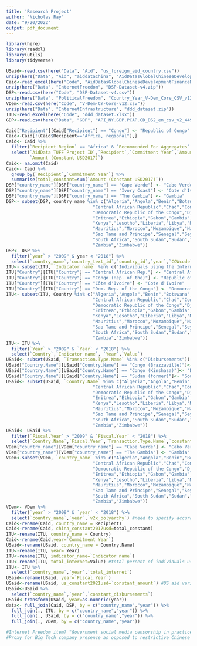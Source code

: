 ```yaml
---
title: 'Research Project'
author: "Nicholas Ray"
date: "9/20/2022"
output: pdf_document
---
```

```r
library(here)
library(readxl)
library(utils)
library(tidyverse)
```
```r
USaid<-read.csv(here("Data", "Aid", "us_foreign_aid_country.csv"))
unzip(here("Data", "Aid", "aiddataChina", "AidDatasGlobalChineseDevelopmentFinanceDataset_v2.0.zip"))
Caid<-read_excel(here("Code", "AidDatasGlobalChineseDevelopmentFinanceDataset_v2.0.xlsx"), sheet = 5)
unzip(here("Data", "InternetFreedom", "DSP-Dataset-v4.zip"))
DSP<-read.csv(here("Code", "DSP-Dataset-v4.csv"))
unzip(here("Data", "PoliticalFreedom", "Country_Year_V-Dem_Core_CSV_v12", "V-Dem-CY-Core-v12.zip"))
VDem<-read.csv(here("Code", "V-Dem-CY-Core-v12.csv"))
unzip(here("Data", "InternetInfrastructure", "ddd_dataset.zip"))
ITU<-read_excel(here("Code", "ddd_dataset.xlsx"))
GDP<-read.csv(here("Data", "GDP", "API_NY.GDP.PCAP.CD_DS2_en_csv_v2_4498542.csv"),skip = 4) #how tf to clean this?
```
```r
Caid["Recipient"][Caid["Recipient"] == "Congo"] <- "Republic of Congo"
Caid<-Caid[!(Caid$Recipient=="Africa, regional"),]
Caid<- Caid %>%
  filter(`Recipient Region` == "Africa" & `Recommended For Aggregates` == "Yes" & `Commitment Year` > "2009") %>%
  select(`AidData TUFF Project ID`,`Recipient`,`Commitment Year`,`Amount (Original Currency)`,
         `Amount (Constant USD2017)`)
Caid<- na.omit(Caid)
Caid<- Caid %>%
  group_by(`Recipient`,`Commitment Year`) %>%
  summarise(total_constant=sum(`Amount (Constant USD2017)`))
DSP["country_name"][DSP["country_name"] == "Cape Verde"] <- "Cabo Verde"
DSP["country_name"][DSP["country_name"] == "Ivory Coast"] <- "Cote d'Ivoire"
DSP["country_name"][DSP["country_name"] == "The Gambia"] <- "Gambia"
DSP<- subset(DSP, country_name %in% c("Algeria","Angola","Benin","Botswana","Burundi","Cabo Verde","Cameroon",
                                 "Central African Republic","Chad","Comoros","Republic of the Congo","Cote d'Ivoire",
                                 "Democratic Republic of the Congo","Djibouti","Egypt","Equatorial Guinea",
                                 "Eritrea","Ethiopia","Gabon","Gambia","Ghana","Guinea","Guinea-Bissau",
                                 "Kenya","Lesotho","Liberia","Libya","Madagascar","Malawi","Mali","Mauritania",
                                 "Mauritius","Morocco","Mozambique","Namibia","Niger","Nigeria","Rwanda",
                                 "Sao Tame and Principe","Senegal","Seychelles","Siera Leone","Somalia",
                                 "South Africa","South Sudan","Sudan","Tanzania","Togo","Tunisia","Uganda",
                                 "Zambia","Zimbabwe"))
DSP<- DSP %>%
  filter(`year` > "2009" & year < "2018") %>%
  select(`country_name`,`country_text_id`,`country_id`,`year`,`COWcode`,`v2smgovsmcenprc`,`v2smonper`)
ITU<- subset(ITU, `Indicator name` %in% c("Individuals using the Internet, total (%)"))
ITU["Country"][ITU["Country"] == "Central African Rep."] <- "Central African Republic"
ITU["Country"][ITU["Country"] == "Congo (Rep. of the)"] <- "Republic of the Congo"
ITU["Country"][ITU["Country"] == "Côte d'Ivoire"] <- "Cote d'Ivoire"
ITU["Country"][ITU["Country"] == "Dem. Rep. of the Congo"] <- "Democratic Republic of the Congo"
ITU<- subset(ITU, Country %in% c("Algeria","Angola","Benin","Botswana","Burundi","Cabo Verde","Cameroon",
                                 "Central African Republic","Chad","Comoros","Republic of the Congo","Cote d'Ivoire",
                                 "Democratic Republic of the Congo","Djibouti","Egypt","Equatorial Guinea",
                                 "Eritrea","Ethiopia","Gabon","Gambia","Ghana","Guinea","Guinea-Bissau",
                                 "Kenya","Lesotho","Liberia","Libya","Madagascar","Malawi","Mali","Mauritania",
                                 "Mauritius","Morocco","Mozambique","Namibia","Niger","Nigeria","Rwanda",
                                 "Sao Tame and Principe","Senegal","Seychelles","Siera Leone","Somalia",
                                 "South Africa","South Sudan","Sudan","Tanzania","Togo","Tunisia","Uganda",
                                 "Zambia","Zimbabwe"))
ITU<- ITU %>%
  filter(`Year` > "2009" & `Year` < "2018") %>%
  select(`Country`,`Indicator name`, `Year`,`Value`)
USaid<- subset(USaid, `Transaction.Type.Name` %in% c("Disbursements"))
USaid["Country.Name"][USaid["Country.Name"] == "Congo (Brazzaville)"]<- "Republic of the Congo"
USaid["Country.Name"][USaid["Country.Name"] == "Congo (Kinshasa)"]<- "Democratic Republic of the Congo"
USaid["Country.Name"][USaid["Country.Name"] == "Sudan (former)"]<- "South Sudan"
USaid<- subset(USaid, `Country.Name` %in% c("Algeria","Angola","Benin","Botswana","Burundi","Cabo Verde","Cameroon",
                                 "Central African Republic","Chad","Comoros","Republic of the Congo","Cote d'Ivoire",
                                 "Democratic Republic of the Congo","Djibouti","Egypt","Equatorial Guinea",
                                 "Eritrea","Ethiopia","Gabon","Gambia","Ghana","Guinea","Guinea-Bissau",
                                 "Kenya","Lesotho","Liberia","Libya","Madagascar","Malawi","Mali","Mauritania",
                                 "Mauritius","Morocco","Mozambique","Namibia","Niger","Nigeria","Rwanda",
                                 "Sao Tame and Principe","Senegal","Seychelles","Siera Leone","Somalia",
                                 "South Africa","South Sudan","Sudan","Tanzania","Togo","Tunisia","Uganda",
                                 "Zambia","Zimbabwe"))
USaid<- USaid %>%
  filter(`Fiscal.Year` > "2009" & `Fiscal.Year` < "2018") %>%
  select(`Country.Name`,`Fiscal.Year`,`Transaction.Type.Name`,`constant_amount`)
VDem["country_name"][VDem["country_name"] == "Cape Verde"] <- "Cabo Verde"
VDem["country_name"][VDem["country_name"] == "The Gambia"] <- "Gambia"
VDem<-subset(VDem, `country_name` %in% c("Algeria","Angola","Benin","Botswana","Burundi","Cabo Verde","Cameroon",
                                 "Central African Republic","Chad","Comoros","Republic of the Congo","Cote d'Ivoire",
                                 "Democratic Republic of the Congo","Djibouti","Egypt","Equatorial Guinea",
                                 "Eritrea","Ethiopia","Gabon","Gambia","Ghana","Guinea","Guinea-Bissau",
                                 "Kenya","Lesotho","Liberia","Libya","Madagascar","Malawi","Mali","Mauritania",
                                 "Mauritius","Morocco","Mozambique","Namibia","Niger","Nigeria","Rwanda",
                                 "Sao Tame and Principe","Senegal","Seychelles","Siera Leone","Somalia",
                                 "South Africa","South Sudan","Sudan","Tanzania","Togo","Tunisia","Uganda",
                                 "Zambia","Zimbabwe"))
VDem<- VDem %>%
  filter(`year` > "2009" & `year` < "2018") %>%
  select(`country_name`,`year`,`v2x_polyarchy`) #need to specify accurate political freedom variable
Caid<-rename(Caid, country_name = Recipient)
Caid<-rename(Caid, china_constant2017usd=total_constant)
ITU<-rename(ITU, country_name = Country)
Caid<-rename(Caid,year=`Commitment Year`)
USaid<-rename(USaid, country_name = Country.Name)
ITU<-rename(ITU, year= Year)
ITU<-rename(ITU, indicator_name=`Indicator name`)
ITU<-rename(ITU, total_internet=Value) #total percent of individuals using internet
ITU<- ITU %>%
  select(`country_name`,`year`,`total_internet`)
USaid<-rename(USaid, year=`Fiscal.Year`)
USaid<-rename(USaid, us_constant2021usd=`constant_amount`) #US aid variable, constant USD
USaid<-USaid %>% 
  select(`country_name`,`year`,`constant_disbursements`)
USaid<-transform(USaid, year=as.numeric(year))
data<- full_join(Caid, DSP, by = c("country_name","year")) %>%
  full_join(., ITU, by = c("country_name","year")) %>%
  full_join(., USaid, by = c("country_name","year")) %>%
  full_join(., VDem, by = c("country_name","year"))
```
```r
#Internet Freedom item? "Government social media censorship in practice (C) (v2smgovsmcenprc)"
#Proxy for Big Tech company presence as opposed to restrictive Chinese media? " Online media perspectives (C) (v2smonper)"
```